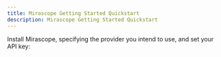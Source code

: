 ```yaml
---
title: Mirascope Getting Started Quickstart
description: Mirascope Getting Started Quickstart
---
```


Install Mirascope, specifying the provider you intend to use, and set your API key:

<ProviderContextProvider>
  <OSContextProvider>
    <ProviderSelector />
    <OSSelector className="mt-4" />
    <InstallSnippet className="mt-4" />
    <ApiStyleCodeBlock 
      examplePath="mirascope/getting-started/quickstart" 
      className="mt-4"
    />
  </OSContextProvider>
</ProviderContextProvider>